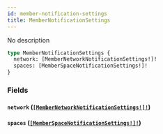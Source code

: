 ```yaml
---
id: member-notification-settings
title: MemberNotificationSettings
---
```


No description

```graphql
type MemberNotificationSettings {
  network: [MemberNetworkNotificationSettings!]!
  spaces: [MemberSpaceNotificationSettings!]!
}
```

### Fields

#### `network` ([`[MemberNetworkNotificationSettings!]!`](/docs/graphql/objects/member-network-notification-settings))

#### `spaces` ([`[MemberSpaceNotificationSettings!]!`](/docs/graphql/objects/member-space-notification-settings))
